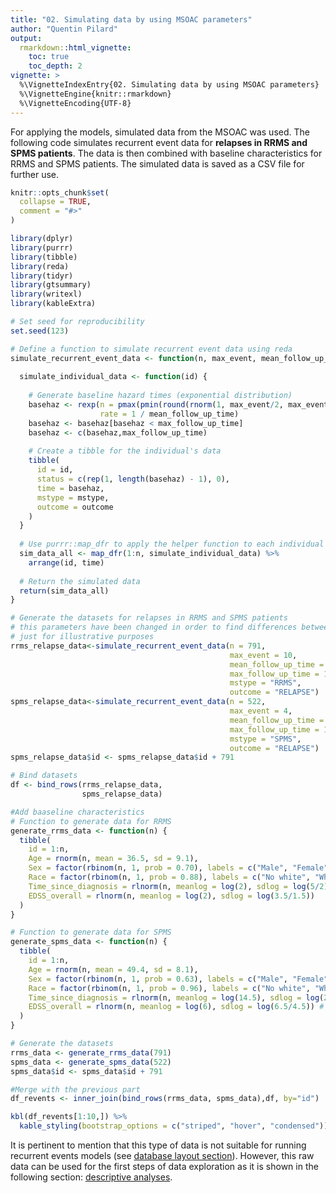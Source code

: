 ```yaml
---
title: "02. Simulating data by using MSOAC parameters"
author: "Quentin Pilard"
output: 
  rmarkdown::html_vignette:
    toc: true
    toc_depth: 2
vignette: >
  %\VignetteIndexEntry{02. Simulating data by using MSOAC parameters}
  %\VignetteEngine{knitr::rmarkdown}
  %\VignetteEncoding{UTF-8}
---
```

For applying the models, simulated data from the MSOAC was used.
The following code simulates recurrent event data for **relapses in RRMS and SPMS patients**. The data is then combined with baseline characteristics for RRMS and SPMS patients. The simulated data is saved as a CSV file for further use.

```r
knitr::opts_chunk$set(
  collapse = TRUE,
  comment = "#>"
)
```

```r
library(dplyr)
library(purrr)
library(tibble)
library(reda)
library(tidyr)
library(gtsummary)
library(writexl)
library(kableExtra)
```

```r
# Set seed for reproducibility
set.seed(123)
```

```r
# Define a function to simulate recurrent event data using reda
simulate_recurrent_event_data <- function(n, max_event, mean_follow_up_time, max_follow_up_time, mstype, outcome) {
  
  simulate_individual_data <- function(id) {
    
    # Generate baseline hazard times (exponential distribution)
    basehaz <- rexp(n = pmax(pmin(round(rnorm(1, max_event/2, max_event/4)), max_event), 1), 
                    rate = 1 / mean_follow_up_time)
    basehaz <- basehaz[basehaz < max_follow_up_time]
    basehaz <- c(basehaz,max_follow_up_time)
    
    # Create a tibble for the individual's data
    tibble(
      id = id,
      status = c(rep(1, length(basehaz) - 1), 0),
      time = basehaz,
      mstype = mstype,
      outcome = outcome
    )
  }
  
  # Use purrr::map_dfr to apply the helper function to each individual and combine the results
  sim_data_all <- map_dfr(1:n, simulate_individual_data) %>%
    arrange(id, time)
  
  # Return the simulated data
  return(sim_data_all)
}
```

```r
# Generate the datasets for relapses in RRMS and SPMS patients
# this parameters have been changed in order to find differences between groups
# just for illustrative purposes
rrms_relapse_data<-simulate_recurrent_event_data(n = 791,
                                                 max_event = 10,
                                                 mean_follow_up_time = 8,
                                                 max_follow_up_time = 10, 
                                                 mstype = "RRMS", 
                                                 outcome = "RELAPSE")
spms_relapse_data<-simulate_recurrent_event_data(n = 522,
                                                 max_event = 4,
                                                 mean_follow_up_time = 5,
                                                 max_follow_up_time = 10, 
                                                 mstype = "SPMS", 
                                                 outcome = "RELAPSE")
spms_relapse_data$id <- spms_relapse_data$id + 791
```

```r
# Bind datasets
df <- bind_rows(rrms_relapse_data,
                spms_relapse_data)
```

```r
#Add baaseline characteristics
# Function to generate data for RRMS
generate_rrms_data <- function(n) {
  tibble(
    id = 1:n,
    Age = rnorm(n, mean = 36.5, sd = 9.1),
    Sex = factor(rbinom(n, 1, prob = 0.70), labels = c("Male", "Female")),
    Race = factor(rbinom(n, 1, prob = 0.88), labels = c("No white", "White")),
    Time_since_diagnosis = rlnorm(n, meanlog = log(2), sdlog = log(5/2)),
    EDSS_overall = rlnorm(n, meanlog = log(2), sdlog = log(3.5/1.5))
  )
}

# Function to generate data for SPMS
generate_spms_data <- function(n) {
  tibble(
    id = 1:n,
    Age = rnorm(n, mean = 49.4, sd = 8.1),
    Sex = factor(rbinom(n, 1, prob = 0.63), labels = c("Male", "Female")),
    Race = factor(rbinom(n, 1, prob = 0.96), labels = c("No white", "White")),
    Time_since_diagnosis = rlnorm(n, meanlog = log(14.5), sdlog = log(22/7.8)), # approximate log-normal
    EDSS_overall = rlnorm(n, meanlog = log(6), sdlog = log(6.5/4.5)) # approximate log-normal
  )
}
```

```r
# Generate the datasets
rrms_data <- generate_rrms_data(791)
spms_data <- generate_spms_data(522)
spms_data$id <- spms_data$id + 791

#Merge with the previous part
df_revents <- inner_join(bind_rows(rrms_data, spms_data),df, by="id")
```

```r
kbl(df_revents[1:10,]) %>%
  kable_styling(bootstrap_options = c("striped", "hover", "condensed"))
```

It is pertinent to mention that this type of data is not suitable for running recurrent events models (see [database layout section](C:/Users/david/revents/docs/articles/database_layout.html)). However, this raw data can be used for the first steps of data exploration as it is shown in the following section: [descriptive analyses](C:/Users/david/revents/docs/articles/descriptive_analyses.html).
